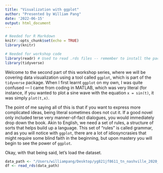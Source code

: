 ```yaml
---
title: "Visualization with ggplot"
author: "Presented by William Pang"
date: '2022-06-15'
output: html_document
---
```


```r
# Needed for R Markdown
knitr::opts_chunk$set(echo = TRUE)
library(knitr)

# Needed for workshop code
library(readr) # Used to read .rds files -- remember to install the package!
library(tidyverse)
```

Welcome to the second part of this workshop series, where we will be covering data visualization using a tool called `ggplot`, which is part of the `tidyverse` package. When I first learnt `ggplot` on my own, I was quite confused — I came from coding in MATLAB, which was very literal (for instance, if you wanted to plot a sine wave with the equation `x = sin(t)`, it was simply `plot(t,x)`.  

The point of me saying all of this is that if you want to express more complicated ideas, being literal sometimes does not cut it. If a good novel only included terse very manner-of-fact dialogues, you would immediately drop down the book. Akin to English, we need a set of rules, a structure of sorts that helps build up a language. This set of "rules" is called grammar, and as you will notice with `ggplot`, there are a lot of idiosyncrasies that might require some blind faith in the beginning, but upon mastery you will begin to see the power of `ggplot`. 

Okay, with that being said, let's load the dataset. 

```r
data_path <- "/Users/williampang/Desktop/yg821jf8611_tn_nashville_2020_04_01.rds"
df <- read_rds(data_path)
```